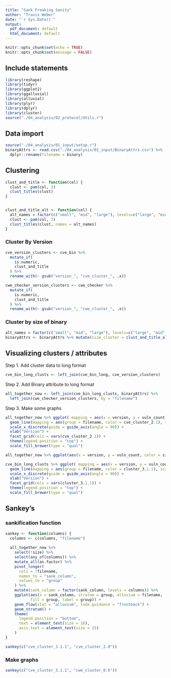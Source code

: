 ```yaml
---
title: "Sank Freaking Sanity"
author: "Travis Weber"
date: "`r Sys.Date()`"
output:
  pdf_document: default
  html_document: default
---
```


```r
knitr::opts_chunk$set(echo = TRUE)
knitr::opts_chunk$set(message = FALSE)
```

## Include statements

```r
library(reshape)
library(tidyr)
library(ggplot2)
library(ggalluvial)
library(alluvial)
library(plyr)
library(dplyr)
library(cluster)
source("./04_analysis/02_protocol/Utils.r")
```

## Data import


```r
source("./04_analysis/01_input/setup.r")
binaryAttrs <- read.csv("./04_analysis/01_input/BinaryAttrs.csv") %>%
  dplyr::rename(filename = binary)
```

## Clustering

```r
clust_and_title <- function(col) {
  clust <- pam(col, 3)
  clust_titles(clust)
}


clust_and_title_alt <- function(col) {
  alt_names = factor(c("small", "mid", "large"), levels=c("large", "mid", "small"))
  clust <- pam(col, 3)
  clust_titles(clust, names = alt_names)
}
```
### Cluster By Version

```r
cve_version_clusters <- cve_bin %>% 
  mutate_if(
    is.numeric, 
    clust_and_title
  ) %>%
  rename_with(~ gsub("version_", "cve_cluster_", .x))

cwe_checker_version_clusters <- cwe_checker %>% 
  mutate_if(
    is.numeric, 
    clust_and_title
  ) %>%
  rename_with(~ gsub("version_", "cwe_cluster_", .x))
```

### Cluster by size of binary
```r
alt_names = factor(c("small", "mid", "large"), levels=c("large", "mid", "small"))
binaryAttrs <- binaryAttrs %>% mutate(size_cluster = clust_and_title_alt(size))
```

## Visualizing clusters / attributes

Step 1. Add cluster data to long format
```r
cve_bin_long_clusts <- left_join(cve_bin_long, cve_version_clusters)
```

Step 2. Add Binary attribute to long format
```r
all_together_now <- left_join(cve_bin_long_clusts, binaryAttrs) %>% 
  left_join(cwe_checker_version_clusters, by = "filename")
```

Step 3. Make some graphs

```r
all_together_now %>% ggplot( mapping = aes(x = version, y = vuln_count)) +
  geom_line(mapping = aes(group = filename, color = cve_cluster_2.1), size = 2, alpha = 0.5) +
  scale_x_discrete(guide = guide_axis(angle = 90)) +
  xlab("Version") +
  facet_grid(cols = vars(cve_cluster_2.1)) +
  theme(legend.position = "top") +
  scale_fill_brewer(type = "qual")
```
```r
all_together_now %>% ggplot(aes(x = version, y = vuln_count, color = size_cluster)) + geom_line(mapping = aes(group = filename))
```

```r
cve_bin_long_clusts %>% ggplot( mapping = aes(x = version, y = vuln_count)) +
  geom_line(mapping = aes(group = filename, color = cluster_3.1.1), size = 2, alpha = 0.5) +
  scale_x_discrete(guide = guide_axis(angle = 90)) +
  xlab("Version") +
  facet_grid(cols = vars(cluster_3.1.1)) +
  theme(legend.position = "top") +
  scale_fill_brewer(type = "qual")
```


## Sankey's

### sankification function
```r
sankey <- function(columns) {
  columns <- c(columns, "filename")
  
  all_together_now %>%
    select(!size) %>%
    select(any_of(columns)) %>%
    mutate_all(as.factor) %>%
    pivot_longer(
      cols = !filename,
      names_to = "sank_column",
      values_to = "group"
    ) %>%
    mutate(sank_column = factor(sank_column, levels = columns)) %>%
    ggplot(aes(x = sank_column, stratum = group, alluvium = filename,
           fill = group, label = group)) +
    geom_flow(stat = "alluvium", lode.guidance = "frontback") +
    geom_stratum() +
    theme(
      legend.position = "bottom",
      text = element_text(size = 18),
      axis.text = element_text(size = 15)
    )
}

sankey(c("cve_cluster_3.1.1", "cve_cluster_2.0"))
```

### Make graphs
```r
sankey(c("cve_cluster_3.1.1", "cwe_cluster_0.6"))
```